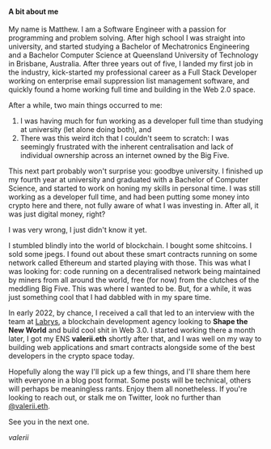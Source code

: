 #### A bit about me

My name is Matthew. I am a Software Engineer with a passion for programming and problem solving. After high school I was straight into university, and started studying a Bachelor of Mechatronics Engineering and a Bachelor Computer Science at Queensland University of Technology in Brisbane, Australia. After three years out of five, I landed my first job in the industry, kick-started my professional career as a Full Stack Developer working on enterprise email suppression list management software, and quickly found a home working full time and building in the Web 2.0 space.

After a while, two main things occurred to me:

1. I was having much for fun working as a developer full time than studying at university (let alone doing both), and
2. There was this weird itch that I couldn't seem to scratch: I was seemingly frustrated with the inherent centralisation and lack of individual ownership across an internet owned by the Big Five.

This next part probably won't surprise you: goodbye university. I finished up my fourth year at university and graduated with a Bachelor of Computer Science, and started to work on honing my skills in personal time. I was still working as a developer full time, and had been putting some money into crypto here and there, not fully aware of what I was investing in. After all, it was just digital money, right?

I was very wrong, I just didn't know it yet.

I stumbled blindly into the world of blockchain. I bought some shitcoins. I sold some jpegs. I found out about these smart contracts running on some network called Ethereum and started playing with those. This was what I was looking for: code running on a decentralised network being maintained by miners from all around the world, free (for now) from the clutches of the meddling Big Five. This was where I wanted to be. But, for a while, it was just something cool that I had dabbled with in my spare time.

In early 2022, by chance, I received a call that led to an interview with the team at [Labrys](https://labrys.io/), a blockchain development agency looking to **Shape the New World** and build cool shit in Web 3.0. I started working there a month later, I got my ENS **valerii.eth** shortly after that, and I was well on my way to building web applications and smart contracts alongside some of the best developers in the crypto space today.

Hopefully along the way I'll pick up a few things, and I'll share them here with everyone in a blog post format. Some posts will be technical, others will perhaps be meaningless rants. Enjoy them all nonetheless. If you're looking to reach out, or stalk me on Twitter, look no further than [@valerii.eth](https://twitter.com/valerii).

See you in the next one.

_valerii_
